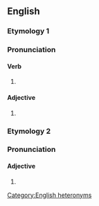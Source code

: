 ==English==

===Etymology 1===

===Pronunciation===
{{rfp|en}}
{{rfap|en}}

====Verb====
{{head|en|verb form}}

# {{en-past of|unionise}}

====Adjective====
{{en-adj}}

# {{alternative spelling of|en|unionized}}

===Etymology 2===

===Pronunciation===
{{rfp|en}}
{{rfap|en}}

====Adjective====
{{en-adj}}

# {{alternative spelling of|en|unionized}}

[[Category:English heteronyms]]
